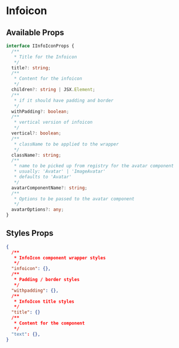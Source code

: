 
<Meta title="Components | Infoicon" />

# Infoicon

<Preview>
  <Story name="Infoicon">
    <InfoiconStory />
  </Story>
</Preview>

## Available Props

```typescript
interface IInfoIconProps {
  /**
   * Title for the Infoicon
   */
  title?: string;
  /**
   * Content for the infoicon
   */
  children?: string | JSX.Element;
  /**
   * if it should have padding and border
   */
  withPadding?: boolean;
  /**
   * vertical version of infoicon
   */
  vertical?: boolean;
  /**
   * className to be applied to the wrapper
   */
  className?: string;
  /**
   * name to be picked up from registry for the avatar component
   * usually: 'Avatar' | 'ImageAvatar'
   * defaults to 'Avatar'
   */
  avatarComponentName?: string;
  /**
   * Options to be passed to the avatar component
   */
  avatarOptions?: any;
}
```

## Styles Props

```json
{
  /**
   * InfoIcon component wrapper styles
   */
  "infoicon": {},
  /**
   * Padding / border styles
   */
  "withpadding": {},
  /**
   * InfoIcon title styles
   */
  "title": {}
  /**
   * Content for the component
   */
  "text": {},
}
```
